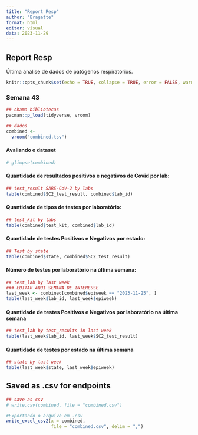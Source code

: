 ```yaml
---
title: "Report Resp"
author: "Bragatte"
format: html
editor: visual
data: 2023-11-29
---
```


## Report Resp

Última análise de dados de patógenos respiratórios.

```r
knitr::opts_chunk$set(echo = TRUE, collapse = TRUE, error = FALSE, warning = FALSE, message = FALSE, cache = TRUE, results = 'asis')
```

### Semana 43

```r
## chama bibliotecas
pacman::p_load(tidyverse, vroom)

## dados
combined <-
  vroom("combined.tsv")
```

#### Avaliando o dataset

```r
# glimpse(combined)
```

#### Quantidade de resultados positivos e negativos de Covid por lab:

```r
## test_result SARS-CoV-2 by labs
table(combined$SC2_test_result, combined$lab_id)
```

#### Quantidade de tipos de testes por laboratório:

```r
## test_kit by labs
table(combined$test_kit, combined$lab_id)
```

#### Quantidade de testes Positivos e Negativos por estado:

```r
## Test by state
table(combined$state, combined$SC2_test_result)
```

#### Número de testes por laboratório na última semana:

```r
## test_lab by last week
### EDITAR AQUI SEMANA DE INTERESSE
last_week <- combined[combined$epiweek == "2023-11-25", ] 
table(last_week$lab_id, last_week$epiweek)
```

#### Quantidade de testes Positivos e Negativos por laboratório na última semana

```r
## test_lab by test_results in last week 
table(last_week$lab_id, last_week$SC2_test_result)
```

#### Quantidade de testes por estado na última semana

```r
## state by last week
table(last_week$state, last_week$epiweek)
```

## Saved as .csv for endpoints

```r
## save as csv
# write.csv(combined, file = "combined.csv")

#Exportando o arquivo em .csv
write_excel_csv2(x = combined,
                 file = "combined.csv", delim = ",")
```
